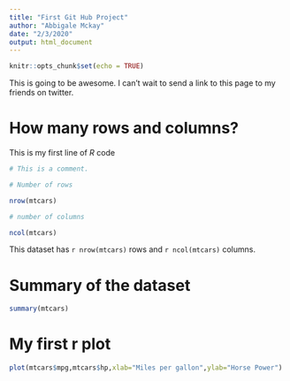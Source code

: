 ```yaml
---
title: "First Git Hub Project"
author: "Abbigale Mckay"
date: "2/3/2020"
output: html_document
---
```


```r
knitr::opts_chunk$set(echo = TRUE)
```


This is going to be awesome. I can't wait to send a link to this page to my friends on twitter. 

# How many rows and columns?

This is my first line of *R* code

```r
# This is a comment.

# Number of rows

nrow(mtcars)

# number of columns 

ncol(mtcars)
```

This dataset has `r nrow(mtcars)` rows and `r ncol(mtcars)` columns.

# Summary of the dataset

```r
summary(mtcars)
```

# My first r plot 

```r
plot(mtcars$mpg,mtcars$hp,xlab="Miles per gallon",ylab="Horse Power")
```




